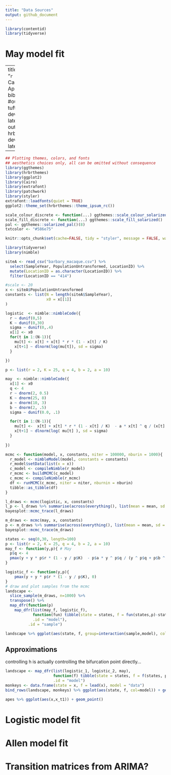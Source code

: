 ```yaml
---
title: "Data Sources"
output: github_document
---
```



```r
library(contentid)
library(tidyverse)
```


# May model fit

---
title: 'Appendix B'
date: "`r Sys.Date()`"
author: Carl Boettiger
journal: Appendix
layout: 3p
bibliography: refs.bib
#output:
#  tufte::tufte_handout:
#    dev: cairo_pdf
#    latex_engine: xelatex
output: 
  hrbrthemes::ipsum_pdf:
    dev: cairo_pdf
    latex_engine: xelatex

---

```r
## Plotting themes, colors, and fonts 
## aesthetics choices only, all can be omitted without consequence
library(ggthemes)
library(hrbrthemes)
library(ggplot2)
library(Cairo)
library(extrafont)
library(patchwork)
library(styler)
extrafont::loadfonts(quiet = TRUE)
ggplot2::theme_set(hrbrthemes::theme_ipsum_rc())

scale_colour_discrete <- function(...) ggthemes::scale_colour_solarized()
scale_fill_discrete <- function(...) ggthemes::scale_fill_solarized()
pal <- ggthemes::solarized_pal()(8)
txtcolor <- "#586e75"

knitr::opts_chunk$set(cache=FALSE, tidy = "styler", message = FALSE, warning = FALSE, echo = FALSE)

```

```r
library(tidyverse)
library(nimble)
```




```r
siteA <- read_csv("barbary_macaque.csv") %>% 
  select(SampleYear, PopulationUntransformed, LocationID) %>%
  mutate(LocationID = as.character(LocationID)) %>% 
  filter(LocationID == "414")

#scale <- 20
x <- siteA$PopulationUntransformed
constants <- list(N = length(siteA$SampleYear),
                  x0 = x[[1]]
)
```


```r
logistic  <- nimble::nimbleCode({
  r ~ dunif(0,5)
  K ~ dunif(0,30)
  sigma ~ dunif(0,.4)
  x[1] <- x0
  for(t in 1:(N-1)){
    mu[t] <- x[t] + x[t] * r * (1 - x[t] / K)
    x[t+1] ~ dlnorm(log(mu[t]), sd = sigma)
  }

})

```

```r
p <- list(r = 2, K = 25, q = 4, b = 2, a = 10)

may  <- nimble::nimbleCode({
  x[1] <- x0
  q <- 4
  r ~ dnorm(2, 0.5)
  K ~ dnorm(25, 8)
  a ~ dnorm(10, 3)
  b ~ dnorm(2, .5)
  sigma ~ dunif(0.0, .1)

  for(t in 1:(N-1)){
    mu[t] <-  x[t] + x[t] * r * (1 - x[t] / K)  - a * x[t] ^ q / (x[t] ^ q + b ^ q)
    x[t+1] ~ dlnorm(log( mu[t] ), sd = sigma)
  }
  
})

```


```r
mcmc <- function(model, x, constants, niter = 100000, nburin = 1000){
  r_model <- nimbleModel(model, constants = constants)
  r_model$setData(list(x = x))
  c_model <- compileNimble(r_model)
  r_mcmc <- buildMCMC(c_model)
  c_mcmc <- compileNimble(r_mcmc)
  df <- runMCMC(c_mcmc, niter = niter, nburnin = nburin)
  tibble::as_tibble(df)
}
```

```r
l_draws <- mcmc(logistic, x, constants)
l_p <- l_draws %>% summarise(across(everything(), list(mean = mean, sd = sd)))
bayesplot::mcmc_trace(l_draws)
```

```r
m_draws <- mcmc(may, x, constants)
p <- m_draws %>% summarise(across(everything(), list(mean = mean, sd = sd)))
bayesplot::mcmc_trace(m_draws)

```




```r
states <- seq(0,30, length=100)
p <- list(r = 2, K = 25, q = 4, b = 2, a = 10)
may_f <- function(y,p){ # May
  p$q <- 4
  pmax(y + y * p$r * (1 - y / p$K)  - p$a * y ^ p$q / (y ^ p$q + p$b ^ p$q), 0)
}

logistic_f <- function(y,p){
    pmax(y + y * p$r * (1 - y / p$K), 0)
}
# draw and plot samples from the mcmc
landscape <- 
  slice_sample(m_draws, n=1000) %>% 
  transpose() %>%
  map_dfr(function(p) 
    map_dfr(list(may_f, logistic_f), 
            function(fun) tibble(state = states, f = fun(states,p)-states),
            .id = "model"),
          .id = "sample")

landscape %>% ggplot(aes(state, f, group=interaction(sample,model), col=model)) + geom_line(alpha=0.01) #+ ylim(c(-5,1))
```

## Approximations

controlling h is actually controlling the bifurcation point directly...


```r
landscape <- map_dfr(list(logistic_1, logistic_2, may), 
                     function(f) tibble(state = states, f = f(states, p)),
                     .id = "model")
monkeys <- data.frame(state = x, f = lead(x), model = "data") 
bind_rows(landscape, monkeys) %>% ggplot(aes(state, f, col=model)) + geom_point()
```

```r


apes %>% ggplot(aes(x,x_t1)) + geom_point()
```


# Logistic model fit

# Allen model fit





# Transition matrices from ARIMA?

